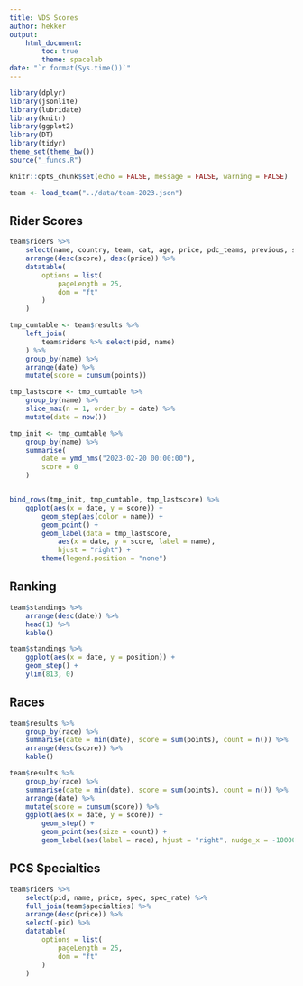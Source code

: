 ```yaml
---
title: VDS Scores
author: hekker
output:
    html_document:
        toc: true
        theme: spacelab
date: "`r format(Sys.time())`"
---
```


```r
library(dplyr)
library(jsonlite)
library(lubridate)
library(knitr)
library(ggplot2)
library(DT)
library(tidyr)
theme_set(theme_bw())
source("_funcs.R")

knitr::opts_chunk$set(echo = FALSE, message = FALSE, warning = FALSE)
```

```r
team <- load_team("../data/team-2023.json")
```

## Rider Scores

```r
team$riders %>%
    select(name, country, team, cat, age, price, pdc_teams, previous, score) %>%
    arrange(desc(score), desc(price)) %>%
    datatable(
        options = list(
            pageLength = 25,
            dom = "ft"
        )
    )
```

```r
tmp_cumtable <- team$results %>%
    left_join(
        team$riders %>% select(pid, name)
    ) %>%
    group_by(name) %>%
    arrange(date) %>%
    mutate(score = cumsum(points))

tmp_lastscore <- tmp_cumtable %>%
    group_by(name) %>%
    slice_max(n = 1, order_by = date) %>%
    mutate(date = now())

tmp_init <- tmp_cumtable %>%
    group_by(name) %>%
    summarise(
        date = ymd_hms("2023-02-20 00:00:00"),
        score = 0
    )


bind_rows(tmp_init, tmp_cumtable, tmp_lastscore) %>%
    ggplot(aes(x = date, y = score)) +
        geom_step(aes(color = name)) +
        geom_point() +
        geom_label(data = tmp_lastscore,
            aes(x = date, y = score, label = name),
            hjust = "right") +
        theme(legend.position = "none")
```

## Ranking

```r
team$standings %>%
    arrange(desc(date)) %>%
    head(1) %>%
    kable()
```

```r
team$standings %>%
    ggplot(aes(x = date, y = position)) +
    geom_step() +
    ylim(813, 0)
```

## Races

```r
team$results %>%
    group_by(race) %>%
    summarise(date = min(date), score = sum(points), count = n()) %>%
    arrange(desc(score)) %>%
    kable()
```

```r
team$results %>%
    group_by(race) %>%
    summarise(date = min(date), score = sum(points), count = n()) %>%
    arrange(date) %>%
    mutate(score = cumsum(score)) %>%
    ggplot(aes(x = date, y = score)) +
        geom_step() +
        geom_point(aes(size = count)) +
        geom_label(aes(label = race), hjust = "right", nudge_x = -10000)
```

## PCS Specialties

```r
team$riders %>%
    select(pid, name, price, spec, spec_rate) %>%
    full_join(team$specialties) %>%
    arrange(desc(price)) %>%
    select(-pid) %>%
    datatable(
        options = list(
            pageLength = 25,
            dom = "ft"
        )
    )
```
